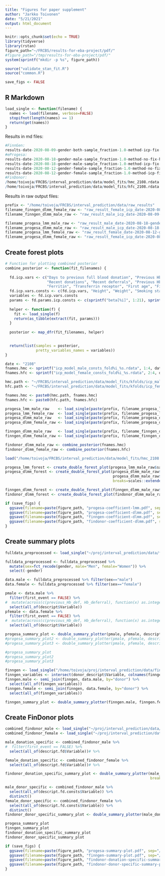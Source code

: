 ```yaml
---
title: "Figures for paper supplement"
author: "Jarkko Toivonen"
date: "5/21/2021"
output: html_document
---
```


```r
knitr::opts_chunk$set(echo = TRUE)
library(tidyverse)
library(rstan)
figure_path="~/FRCBS/results-for-eba-project/pdf/"
#figure_path="/tmp/results-for-eba-project/pdf/"
system(sprintf("mkdir -p %s", figure_path))

source("validate_stan_fit.R")
source("common.R")

save_figs <- FALSE
```

## R Markdown

```r
load_single <- function(filename) {
  names <- load(filename, verbose=FALSE)
  stopifnot(length(names) == 1)
  return(get(names))
}
```

Results in md files:

```r
#FinnGen:
results-date-2020-08-09-gender-both-sample_fraction-1.0-method-icp-fix-hlen-7-extra_id-finngen-test-data.md
#eProgesa:
results-date-2020-08-18-gender-male-sample_fraction-1.0-method-no-fix-hlen-7-iterations-2400-extra_id-progesa-test.md
results-date-2020-08-18-gender-male-sample_fraction-1.0-method-icp-fix-hlen-7-iterations-2400-extra_id-progesa-test.md
results-date-2020-08-12-gender-female-sample_fraction-1.0-method-no-fix-hlen-7-cores-3-extra_id-progesa-test.md
results-date-2020-08-12-gender-female-sample_fraction-1.0-method-icp-fix-hlen-7-extra_id-progesa-test.md
#FinDonor:
/home/toivoja/FRCBS/interval_prediction/data/model_fits/hmc_2108.rdata
/home/toivoja/FRCBS/interval_prediction/data/model_fits/hfc_2108.rdata

```

Results in raw output files:

```r
prefix <- "/home/toivoja/FRCBS/interval_prediction/data/raw_results"
filename_finngen_dlmm_female_raw <- "raw_result_female_icp_date-2020-08-09-gender-both-sample_fraction-1.0-method-icp-fix-hlen-7-extra_id-finngen-test-data.rdata"
filename_finngen_dlmm_male_raw <- "raw_result_male_icp_date-2020-08-09-gender-both-sample_fraction-1.0-method-icp-fix-hlen-7-extra_id-finngen-test-data.rdata"

filename_progesa_lmm_male_raw <- "raw_result_male_date-2020-08-18-gender-male-sample_fraction-1.0-method-no-fix-hlen-7-iterations-2400-extra_id-progesa-test.rdata"
filename_progesa_dlmm_male_raw <- "raw_result_male_icp_date-2020-08-18-gender-male-sample_fraction-1.0-method-icp-fix-hlen-7-iterations-2400-extra_id-progesa-test.rdata"
filename_progesa_lmm_female_raw <- "raw_result_female_date-2020-08-12-gender-female-sample_fraction-1.0-method-no-fix-hlen-7-cores-3-extra_id-progesa-test.rdata"
filename_progesa_dlmm_female_raw <- "raw_result_female_icp_date-2020-08-12-gender-female-sample_fraction-1.0-method-icp-fix-hlen-7-extra_id-progesa-test.rdata"

```

## Create forest plots

```r
# Function for plotting combined posterior
combine_posterior <- function(fit_filenames) {
  
  fd.icp.vars <- c("Days to previous full blood donation", "Previous Hb deferred", "Age", "Year", "Warm season", "Hour", "Consecutive deferrals", 
                   "Recent donations", "Recent deferrals", "Previous Hb", "Erythrocyte", "HKR", "Leukocyte", "Thrombocyte", "MCH", "MCHC", "MCV", "RDW", "CRP",
                   "Ferritin", "Transferrin receptor", "First age", "First year", "First warm season", "First hour")
  fd.icp.vars.consts <- c(fd.icp.vars, "Height", "Weight", "Smoking status", "Physical condition", "Meat amount", "Sleep quality", "Iron supplement")
  variables <- fd.icp.vars.consts
  params <- fd.params.icp.consts <- c(sprintf("beta[%i]", 1:21), sprintf("phi[%i]", 1:7), sprintf("ups[%i]", 1:4))
  
  helper <- function(f) {
    fit <- load_single(f)
    return(as_tibble(extract(fit, params)))
  }
  
  posterior <- map_dfr(fit_filenames, helper)

  
  return(list(samples = posterior,
              pretty_variables_names = variables))
}

date <- "2108"
fnames.hmc <- sprintf("icp_model_male_consts_fold%i_%s.rdata", 1:4, date)
fnames.hfc <- sprintf("icp_model_female_consts_fold%i_%s.rdata", 2:4, date)

hmc.path <- "~/FRCBS/interval_prediction/data/model_fits/kfolds/icp_male_consts/"
hfc.path <- "~/FRCBS/interval_prediction/data/model_fits/kfolds/icp_female_consts/"

fnames.hmc <- paste0(hmc.path, fnames.hmc)
fnames.hfc <- paste0(hfc.path, fnames.hfc)

```

```r
progesa_lmm_male_raw    <- load_single(paste(prefix, filename_progesa_lmm_male_raw, sep="/"))
progesa_lmm_female_raw  <- load_single(paste(prefix, filename_progesa_lmm_female_raw, sep="/"))
progesa_dlmm_male_raw   <- load_single(paste(prefix, filename_progesa_dlmm_male_raw, sep="/"))
progesa_dlmm_female_raw <- load_single(paste(prefix, filename_progesa_dlmm_female_raw, sep="/"))

finngen_dlmm_male_raw   <- load_single(paste(prefix, filename_finngen_dlmm_male_raw, sep="/"))
finngen_dlmm_female_raw <- load_single(paste(prefix, filename_finngen_dlmm_female_raw, sep="/"))

findonor_dlmm_male_raw <- combine_posterior(fnames.hmc)
findonor_dlmm_female_raw <- combine_posterior(fnames.hfc)
```

```r
load("/home/toivoja/FRCBS/interval_prediction/data/model_fits/hmc_2108.rdata", verbose=TRUE) # results.hmc
```

```r
progesa_lmm_forest <- create_double_forest_plot(progesa_lmm_male_raw$samples, progesa_lmm_female_raw$samples, progesa_lmm_male_raw$pretty_variable_names)
progesa_dlmm_forest <- create_double_forest_plot(progesa_dlmm_male_raw$samples, progesa_dlmm_female_raw$samples,
                                                 progesa_dlmm_male_raw$pretty_variable_names,
                                                 breaks=scales::extended_breaks(n=7))

finngen_dlmm_forest <- create_double_forest_plot(finngen_dlmm_male_raw$samples, finngen_dlmm_female_raw$samples, finngen_dlmm_male_raw$pretty_variable_names)
findonor_dlmm_forest <- create_double_forest_plot(findonor_dlmm_male_raw$samples, findonor_dlmm_female_raw$samples, findonor_dlmm_male_raw$pretty_variables_names)
```

```r
if (save_figs) {
  ggsave(filename=paste(figure_path, "progesa-coefficient-lmm.pdf", sep="/"), plot=progesa_lmm_forest$plot, width = 180, height = 108, units="mm")
  ggsave(filename=paste(figure_path, "progesa-coefficient-dlmm.pdf", sep="/"), plot=progesa_dlmm_forest$plot, width = 180, height = 108, units="mm")
  ggsave(filename=paste(figure_path, "finngen-coefficient-dlmm.pdf", sep="/"), plot=finngen_dlmm_forest$plot, width = 180, height = 108, units="mm")
  ggsave(filename=paste(figure_path, "findonor-coefficient-dlmm.pdf", sep="/"), plot=findonor_dlmm_forest$plot, width = 180, units="mm")
}
```

## Create summary plots

```r
fulldata_preprocessed <- load_single("~/proj/interval_prediction/data/full_data_preprocessed-2020-05-25.rdata")

fulldata_preprocessed <- fulldata_preprocessed %>%
  mutate(sex=fct_recode(gender, male="Men", female="Women")) %>%
  select(-gender)

data.male <- fulldata_preprocessed %>% filter(sex=="male")
data.female <- fulldata_preprocessed %>% filter(sex=="female")

pmale <- data.male %>%
  filter(first_event == FALSE) %>%
#  mutate(across(c(previous_Hb_def, Hb_deferral), function(x) as.integer(as.character(x)))) %>% # convert factors to integers
  select(all_of(descript$Variable))
pfemale <- data.female %>%
  filter(first_event == FALSE) %>%
#  mutate(across(c(previous_Hb_def, Hb_deferral), function(x) as.integer(as.character(x)))) %>% # convert factors to integers
  select(all_of(descript$Variable))

```


```r
progesa_summary_plot <- double_summary_plotter(pmale, pfemale, descript, geom="hollow_histogram", ncol=3)
#progesa_summary_plot2 <- double_summary_plotter(pmale, pfemale, descript, geom="histogram", ncol=3)
#progesa_summary_plot3 <- double_summary_plotter(pmale, pfemale, descript, geom="hollow_histogram", ncol=3)
```

```r
#progesa_summary_plot
#progesa_summary_plot2
#progesa_summary_plot3
```


```r
finngen <- load_single("/home/toivoja/proj/interval_prediction/data/finngen_snip_prs-2020-07-29.rdata")
finngen_variables <- intersect(donor_descript$Variable, colnames(finngen))
finngen.male <- semi_join(finngen, data.male, by="donor") %>%
  select(all_of(finngen_variables))
finngen.female <- semi_join(finngen, data.female, by="donor") %>%
  select(all_of(finngen_variables))


```

```r
finngen_summary_plot <- double_summary_plotter(finngen.male, finngen.female, donor_descript, geom="hollow_histogram", breaks=scales::extended_breaks(n=4))
```

## Create FinDonor plots

```r
combined_findonor_male <- load_single("~/proj/interval_prediction/data/combined_findonor_male.rdata") %>% ungroup()
combined_findonor_female <- load_single("~/proj/interval_prediction/data/combined_findonor_female.rdata") %>% ungroup()
```

```r
male_donation_specific <- combined_findonor_male %>%
#  filter(first_event == FALSE) %>%
  select(all_of(descript.fd$Variable))# %>%

female_donation_specific <- combined_findonor_female %>%
  select(all_of(descript.fd$Variable))# %>%

findonor_donation_specific_summary_plot <- double_summary_plotter(male_donation_specific, female_donation_specific, descript.fd, geom="hollow_histogram",
                                                                  breaks=scales::extended_breaks(n=4))

male_donor_specific <- combined_findonor_male %>%
  select(all_of(descript.fd.consts$Variable)) %>%
  distinct()
female_donor_specific <- combined_findonor_female %>%
  select(all_of(descript.fd.consts$Variable)) %>%
  distinct()
findonor_donor_specific_summary_plot <- double_summary_plotter(male_donor_specific, female_donor_specific, descript.fd.consts, geom="hollow_histogram")
```

```r
progesa_summary_plot
finngen_summary_plot
findonor_donation_specific_summary_plot
findonor_donor_specific_summary_plot

```


```r
if (save_figs) {
  ggsave(filename=paste(figure_path, "progesa-summary-plot.pdf", sep="/"), plot=progesa_summary_plot + theme_gray(base_size=10), width = 180, units="mm")
  ggsave(filename=paste(figure_path, "finngen-summary-plot.pdf", sep="/"), plot=finngen_summary_plot, width = 180, units="mm")
  ggsave(filename=paste(figure_path, "findonor-donation-specific-summary-plot.pdf", sep="/"), plot=findonor_donation_specific_summary_plot, width = 180, units="mm")
  ggsave(filename=paste(figure_path, "findonor-donor-specific-summary-plot.pdf", sep="/"), plot=findonor_donor_specific_summary_plot, width = 180, units="mm")
}
```













